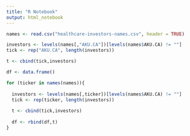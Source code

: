```yaml
---
title: "R Notebook"
output: html_notebook
---
```


```r
names <- read.csv("healthcare-investors-names.csv", header = TRUE)

investors <- levels(names[,"AKU.CA"])[levels(names$AKU.CA) != ""]
tick <- rep("AKU.CA", length(investors))

t <- cbind(tick,investors)

df <- data.frame()

for (ticker in names(names)){
  
  investors <- levels(names[,ticker])[levels(names$AKU.CA) != ""]
  tick <- rep(ticker, length(investors))
  
  t <- cbind(tick,investors)
  
  df <- rbind(df,t)
}
```

